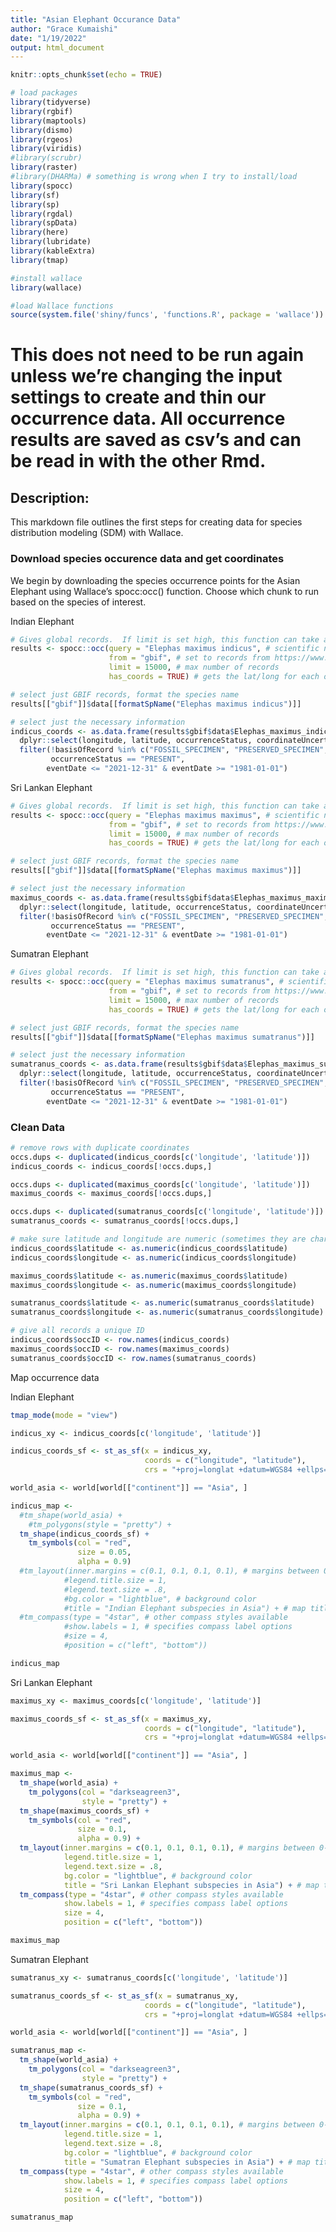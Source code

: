 ```yaml
---
title: "Asian Elephant Occurance Data"
author: "Grace Kumaishi"
date: "1/19/2022"
output: html_document
---
```


```r
knitr::opts_chunk$set(echo = TRUE)

# load packages
library(tidyverse)
library(rgbif)
library(maptools)
library(dismo)
library(rgeos)
library(viridis)
#library(scrubr)
library(raster)
#library(DHARMa) # something is wrong when I try to install/load
library(spocc)
library(sf)
library(sp)
library(rgdal)
library(spData)
library(here)
library(lubridate)
library(kableExtra)
library(tmap)

#install wallace
library(wallace)

#load Wallace functions
source(system.file('shiny/funcs', 'functions.R', package = 'wallace'))
```

# This does not need to be run again unless we're changing the input settings to create and thin our occurrence data. All occurrence results are saved as csv's and can be read in with the other Rmd.

## Description:

This markdown file outlines the first steps for creating data for species distribution modeling (SDM) with Wallace.

### Download species occurence data and get coordinates

We begin by downloading the species occurrence points for the Asian Elephant using Wallace's spocc:occ() function. Choose which chunk to run based on the species of interest.

Indian Elephant
```r
# Gives global records.  If limit is set high, this function can take a while to run.
results <- spocc::occ(query = "Elephas maximus indicus", # scientific name
                      from = "gbif", # set to records from https://www.gbif.org/
                      limit = 15000, # max number of records
                      has_coords = TRUE) # gets the lat/long for each observation

# select just GBIF records, format the species name
results[["gbif"]]$data[[formatSpName("Elephas maximus indicus")]]

# select just the necessary information
indicus_coords <- as.data.frame(results$gbif$data$Elephas_maximus_indicus) %>% # using GBIF data
  dplyr::select(longitude, latitude, occurrenceStatus, coordinateUncertaintyInMeters, institutionCode, references, basisOfRecord, eventDate) %>%  # selecting just the columns that we want
  filter(!basisOfRecord %in% c("FOSSIL_SPECIMEN", "PRESERVED_SPECIMEN", "LIVING_SPECIMEN"),
         occurrenceStatus == "PRESENT",
        eventDate <= "2021-12-31" & eventDate >= "1981-01-01")
```

Sri Lankan Elephant
```r
# Gives global records.  If limit is set high, this function can take a while to run.
results <- spocc::occ(query = "Elephas maximus maximus", # scientific name
                      from = "gbif", # set to records from https://www.gbif.org/
                      limit = 15000, # max number of records
                      has_coords = TRUE) # gets the lat/long for each observation

# select just GBIF records, format the species name
results[["gbif"]]$data[[formatSpName("Elephas maximus maximus")]]

# select just the necessary information
maximus_coords <- as.data.frame(results$gbif$data$Elephas_maximus_maximus) %>% # using GBIF data
  dplyr::select(longitude, latitude, occurrenceStatus, coordinateUncertaintyInMeters, institutionCode, references, basisOfRecord, eventDate) %>%  # selecting just the columns that we want
  filter(!basisOfRecord %in% c("FOSSIL_SPECIMEN", "PRESERVED_SPECIMEN", "LIVING_SPECIMEN"),
         occurrenceStatus == "PRESENT",
        eventDate <= "2021-12-31" & eventDate >= "1981-01-01")
```

Sumatran Elephant
```r
# Gives global records.  If limit is set high, this function can take a while to run.
results <- spocc::occ(query = "Elephas maximus sumatranus", # scientific name
                      from = "gbif", # set to records from https://www.gbif.org/
                      limit = 15000, # max number of records
                      has_coords = TRUE) # gets the lat/long for each observation

# select just GBIF records, format the species name
results[["gbif"]]$data[[formatSpName("Elephas maximus sumatranus")]]

# select just the necessary information
sumatranus_coords <- as.data.frame(results$gbif$data$Elephas_maximus_sumatranus) %>% # using GBIF data
  dplyr::select(longitude, latitude, occurrenceStatus, coordinateUncertaintyInMeters, institutionCode, references, basisOfRecord, eventDate) %>%  # selecting just the columns that we want
  filter(!basisOfRecord %in% c("FOSSIL_SPECIMEN", "PRESERVED_SPECIMEN", "LIVING_SPECIMEN"),
         occurrenceStatus == "PRESENT",
        eventDate <= "2021-12-31" & eventDate >= "1981-01-01")
```

### Clean Data

```r
# remove rows with duplicate coordinates
occs.dups <- duplicated(indicus_coords[c('longitude', 'latitude')])
indicus_coords <- indicus_coords[!occs.dups,]

occs.dups <- duplicated(maximus_coords[c('longitude', 'latitude')])
maximus_coords <- maximus_coords[!occs.dups,]

occs.dups <- duplicated(sumatranus_coords[c('longitude', 'latitude')])
sumatranus_coords <- sumatranus_coords[!occs.dups,]

# make sure latitude and longitude are numeric (sometimes they are characters)
indicus_coords$latitude <- as.numeric(indicus_coords$latitude)
indicus_coords$longitude <- as.numeric(indicus_coords$longitude)

maximus_coords$latitude <- as.numeric(maximus_coords$latitude)
maximus_coords$longitude <- as.numeric(maximus_coords$longitude)

sumatranus_coords$latitude <- as.numeric(sumatranus_coords$latitude)
sumatranus_coords$longitude <- as.numeric(sumatranus_coords$longitude)

# give all records a unique ID
indicus_coords$occID <- row.names(indicus_coords)
maximus_coords$occID <- row.names(maximus_coords)
sumatranus_coords$occID <- row.names(sumatranus_coords)
```

Map occurrence data

Indian Elephant
```r
tmap_mode(mode = "view")

indicus_xy <- indicus_coords[c('longitude', 'latitude')] 

indicus_coords_sf <- st_as_sf(x = indicus_xy,
                              coords = c("longitude", "latitude"),
                              crs = "+proj=longlat +datum=WGS84 +ellps=WGS84 +towgs84=0,0,0")

world_asia <- world[world[["continent"]] == "Asia", ]

indicus_map <- 
  #tm_shape(world_asia) +
    #tm_polygons(style = "pretty") +
  tm_shape(indicus_coords_sf) +
    tm_symbols(col = "red",
               size = 0.05,
               alpha = 0.9) 
  #tm_layout(inner.margins = c(0.1, 0.1, 0.1, 0.1), # margins between 0-1 (bottom, left, top, right)
            #legend.title.size = 1,
            #legend.text.size = .8,
            #bg.color = "lightblue", # background color
            #title = "Indian Elephant subspecies in Asia") + # map title lives under tm_layouts
  #tm_compass(type = "4star", # other compass styles available
            #show.labels = 1, # specifies compass label options
            #size = 4,
            #position = c("left", "bottom"))

indicus_map
```

Sri Lankan Elephant
```r
maximus_xy <- maximus_coords[c('longitude', 'latitude')] 

maximus_coords_sf <- st_as_sf(x = maximus_xy,
                              coords = c("longitude", "latitude"),
                              crs = "+proj=longlat +datum=WGS84 +ellps=WGS84 +towgs84=0,0,0")

world_asia <- world[world[["continent"]] == "Asia", ]

maximus_map <- 
  tm_shape(world_asia) +
    tm_polygons(col = "darkseagreen3",
                style = "pretty") +
  tm_shape(maximus_coords_sf) +
    tm_symbols(col = "red",
               size = 0.1,
               alpha = 0.9) +
  tm_layout(inner.margins = c(0.1, 0.1, 0.1, 0.1), # margins between 0-1 (bottom, left, top, right)
            legend.title.size = 1,
            legend.text.size = .8,
            bg.color = "lightblue", # background color
            title = "Sri Lankan Elephant subspecies in Asia") + # map title lives under tm_layouts
  tm_compass(type = "4star", # other compass styles available
            show.labels = 1, # specifies compass label options
            size = 4,
            position = c("left", "bottom"))

maximus_map
```

Sumatran Elephant
```r
sumatranus_xy <- sumatranus_coords[c('longitude', 'latitude')] 

sumatranus_coords_sf <- st_as_sf(x = sumatranus_xy,
                              coords = c("longitude", "latitude"),
                              crs = "+proj=longlat +datum=WGS84 +ellps=WGS84 +towgs84=0,0,0")

world_asia <- world[world[["continent"]] == "Asia", ]

sumatranus_map <- 
  tm_shape(world_asia) +
    tm_polygons(col = "darkseagreen3",
                style = "pretty") +
  tm_shape(sumatranus_coords_sf) +
    tm_symbols(col = "red",
               size = 0.1,
               alpha = 0.9) +
  tm_layout(inner.margins = c(0.1, 0.1, 0.1, 0.1), # margins between 0-1 (bottom, left, top, right)
            legend.title.size = 1,
            legend.text.size = .8,
            bg.color = "lightblue", # background color
            title = "Sumatran Elephant subspecies in Asia") + # map title lives under tm_layouts
  tm_compass(type = "4star", # other compass styles available
            show.labels = 1, # specifies compass label options
            size = 4,
            position = c("left", "bottom"))

sumatranus_map
```


